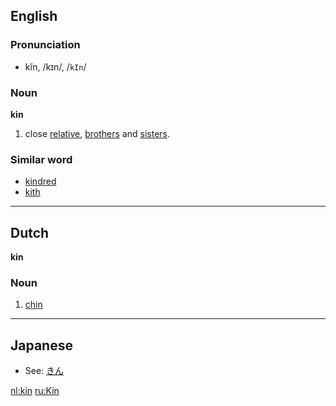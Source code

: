 ==English==
===Pronunciation===
*kĭn, /kɪn/, /<tt>kIn</tt>/

===Noun===
'''kin'''<!-- singular and plural or plural only? -->

#close [[relative]], [[brother]]s and [[sister]]s.

===Similar word===
*[[kindred]]
*[[kith]]

----

==Dutch==
'''kin'''

===Noun===

# [[chin]]

----

==Japanese==
*See: [[きん]]

[[nl:kin]]
[[ru:Kin]]
